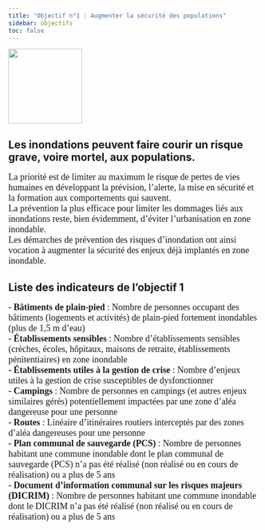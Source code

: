 ```yaml
---
title: "Objectif n°1 : Augmenter la sécurité des populations"
sidebar: objectifs
toc: false
---
```


<img src="images/Objectif1.png" height="150px" width="148px" align="center" style="float:center; margin-right:1000px;"/>

## Les inondations peuvent faire courir un risque grave, voire mortel, aux populations.

<p align="justify">

<font size="4.5px" face="calibri"> La priorité est de limiter au maximum le risque de pertes de vies humaines en développant la prévision, l'alerte, la mise en sécurité et la formation aux comportements qui sauvent.</br> La prévention la plus efficace pour limiter les dommages liés aux inondations reste, bien évidemment, d'éviter l'urbanisation en zone inondable. </br> Les démarches de prévention des risques d'inondation ont ainsi vocation à augmenter la sécurité des enjeux déjà implantés en zone inondable. </font>

</p>

## Liste des indicateurs de l'objectif 1

<p align="justify">

<font size="4.5px" face="calibri"> <b>- Bâtiments de plain-pied</b> : Nombre de personnes occupant des bâtiments (logements et activités) de plain-pied fortement inondables (plus de 1,5 m d’eau) <br/> <b>- Établissements sensibles</b> : Nombre d’établissements sensibles (crèches, écoles, hôpitaux, maisons de retraite, établissements pénitentiaires) en zone inondable <br/> <b>- Établissements utiles à la gestion de crise</b> : Nombre d’enjeux utiles à la gestion de crise susceptibles de dysfonctionner <br/> <b>- Campings </b> : Nombre de personnes en campings (et autres enjeux similaires gérés) potentiellement impactées par une zone d’aléa dangereuse pour une personne <br/> <b>- Routes</b> : Linéaire d’itinéraires routiers interceptés par des zones d’aléa dangereuses pour une personne <br/> <b>- Plan communal de sauvegarde (PCS)</b> : Nombre de personnes habitant une commune inondable dont le plan communal de sauvegarde (PCS) n’a pas été réalisé (non réalisé ou en cours de réalisation) ou a plus de 5 ans <br/> <b>- Document d'information communal sur les risques majeurs (DICRIM)</b> : Nombre de personnes habitant une commune inondable dont le DICRIM n’a pas été réalisé (non réalisé ou en cours de réalisation) ou a plus de 5 ans <br/>

</font>

</p>
